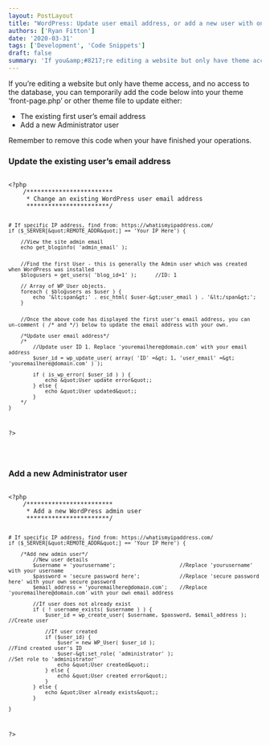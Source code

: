 ```yaml
---
layout: PostLayout
title: "WordPress: Update user email address, or add a new user with only theme access"
authors: ['Ryan Fitton']
date: '2020-03-31'
tags: ['Development', 'Code Snippets']
draft: false
summary: 'If you&amp;#8217;re editing a website but only have theme access, and no access to the database, you can temporarily add the code below into your theme &amp;#8216;front-page.php&amp;#8217; or other theme file to update either: The existing first user&amp;#8217;s email address Add a new Administrator user Remember to remove this code when your have finished your [&amp;hellip;]'
---
```


<p>If you&#8217;re editing a website but only have theme access, and no access to the database, you can temporarily add the code below into your theme &#8216;front-page.php&#8217; or other theme file to update either:</p>
<ul>
<li>The existing first user&#8217;s email address</li>
<li>Add a new Administrator user</li>
</ul>
<p>Remember to remove this code when your have finished your operations.</p>
<h3>Update the existing user&#8217;s email address</h3>
<pre class="language-php"><code class="language-php">
&lt;?php  
    /************************
     * Change an existing WordPress user email address
     ***********************/

    # If specific IP address, find from: https://whatismyipaddress.com/
    if ($_SERVER[&quot;REMOTE_ADDR&quot;] == 'Your IP Here') {

        //View the site admin email
        echo get_bloginfo( 'admin_email' );


        //Find the first User - this is generally the Admin user which was created when WordPress was installed
        $blogusers = get_users( 'blog_id=1' );      //ID: 1

        // Array of WP_User objects.
        foreach ( $blogusers as $user ) {
            echo '&lt;span&gt;' . esc_html( $user-&gt;user_email ) . '&lt;/span&gt;';
        }


        //Once the above code has displayed the first user's email address, you can un-comment ( /* and */) below to update the email address with your own.

        /*Update user email address*/
        /*
            //Update user ID 1. Replace 'youremailhere@domain.com' with your email address
            $user_id = wp_update_user( array( 'ID' =&gt; 1, 'user_email' =&gt; 'youremailhere@domain.com' ) );

            if ( is_wp_error( $user_id ) ) {
                echo &quot;User update error&quot;;
            } else {
                echo &quot;User updated&quot;;
            }
        */
    }

?&gt;

</code></pre>
<h3>Add a new Administrator user</h3>
<pre class="language-php"><code class="language-php">
&lt;?php  
    /************************
     * Add a new WordPress admin user
     ***********************/

    # If specific IP address, find from: https://whatismyipaddress.com/
    if ($_SERVER[&quot;REMOTE_ADDR&quot;] == 'Your IP Here') {

        /*Add new admin user*/
            //New user details
            $username = 'yourusername';                     //Replace 'yourusername' with your username
            $password = 'secure password here';             //Replace 'secure password here' with your own secure password
            $email_address = 'youremailhere@domain.com';    //Replace 'youremailhere@domain.com' with your own email address

            //If user does not already exist
            if ( ! username_exists( $username ) ) {
                $user_id = wp_create_user( $username, $password, $email_address );      //Create user

                //If user created
                if ($user_id) {
                    $user = new WP_User( $user_id );                                    //Find created user's ID
                    $user-&gt;set_role( 'administrator' );                                 //Set role to 'administrator'
                    echo &quot;User created&quot;;
                } else {
                    echo &quot;User created error&quot;;
                }
            } else {
                echo &quot;User already exists&quot;;
            }

    }

?&gt;

</code></pre>
